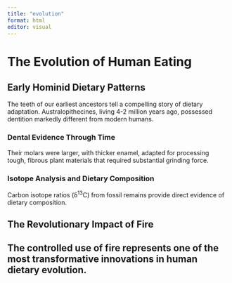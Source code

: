 ```yaml
---
title: "evolution"
format: html
editor: visual
---
```


# The Evolution of Human Eating

## Early Hominid Dietary Patterns

The teeth of our earliest ancestors tell a compelling story of dietary adaptation. Australopithecines, living 4-2 million years ago, possessed dentition markedly different from modern humans.

### Dental Evidence Through Time

Their molars were larger, with thicker enamel, adapted for processing tough, fibrous plant materials that required substantial grinding force.

### Isotope Analysis and Dietary Composition

Carbon isotope ratios (δ^13^C) from fossil remains provide direct evidence of dietary composition.

## The Revolutionary Impact of Fire

The controlled use of fire represents one of the most transformative innovations in human dietary evolution.
---
